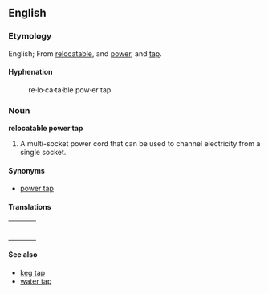 ==English==

===Etymology===
English; From [[relocatable]], and [[power]], and [[tap]].

====Hyphenation====
:re&middot;lo&middot;ca&middot;ta&middot;ble pow&middot;er tap

===Noun===
'''relocatable power tap'''
# A multi-socket power cord that can be used to channel electricity from a single socket.

====Synonyms====
*[[power tap]]

====Translations====
{| border=0  width=100%
|-
|bgcolor="#FFFFE0" valign=top width=48%|
{|

|}
| width=1% |
|bgcolor="#FFFFE0" valign=top width=48%|
{|

|}
|}

====See also====
*[[keg tap]]
*[[water tap]]